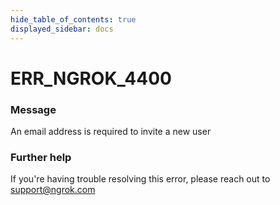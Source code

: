 ```yaml
---
hide_table_of_contents: true
displayed_sidebar: docs
---
```



# ERR_NGROK_4400

### Message

An email address is required to invite a new user

<ErrorDetails error="err_ngrok_4400" />

### Further help

If you're having trouble resolving this error, please reach out to [support@ngrok.com](mailto:support@ngrok.com?subject=Help%20with%20ERR_NGROK_4400)
